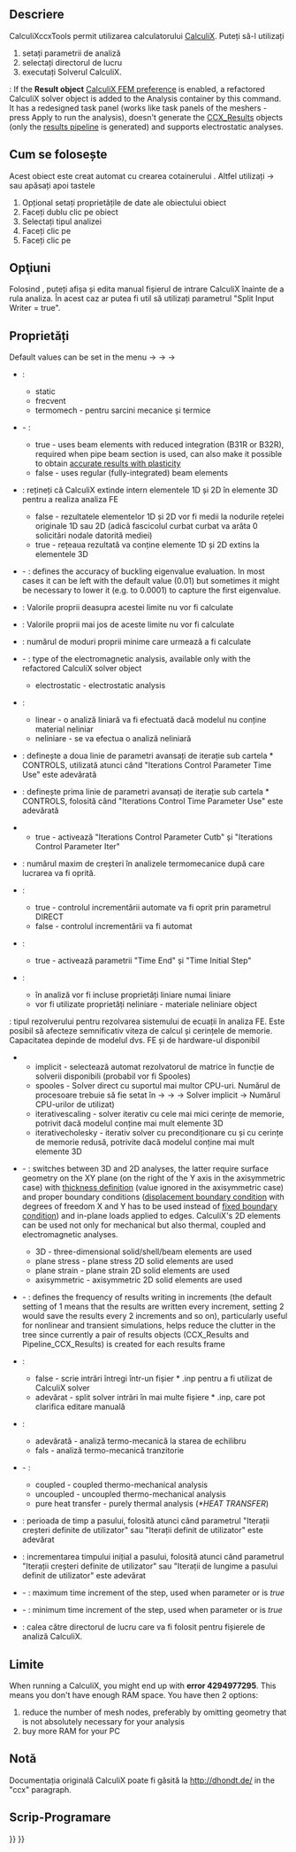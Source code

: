 <languages/>

{{Docnav
|[[FEM_FemMesh2Mesh|FEM mesh to mesh]]
|[[FEM_SolverElmer|Solver Elmer]]
|[[FEM_Workbench|FEM]]
|IconL=FEM_FemMesh2Mesh.svg
|IconR=FEM_SolverElmer.svg
|IconC=Workbench_FEM.svg
}}

<div class="mw-translate-fuzzy">
{{GuiCommand
|Name=FEM SolverCalculixCxxtools
|MenuLocation=Solve → Solver CalculiX Standard
|Workbenches=[[FEM Workbench|FEM]]
|Shortcut=
|SeeAlso=[[FEM_tutorial|FEM tutorial]]
}}
</div>

<span id="Description"></span>
==Descriere==

<div class="mw-translate-fuzzy">
CalculiXccxTools permit utilizarea calculatorului [http://dhondt.de/ CalculiX]. Puteți să-l utilizați
# setați parametrii de analiză
# selectați directorul de lucru
# executați Solverul CalculiX.
</div>

{{Version|1.1}}: If the '''Result object''' [[FEM_Preferences#CalculiX|CalculiX FEM preference]] is enabled, a refactored CalculiX solver object is added to the Analysis container by this command. It has a redesigned task panel (works like task panels of the meshers - press Apply to run the analysis), doesn't generate the [[FEM_ResultShow|CCX_Results]] objects (only the [[FEM_PostPipelineFromResult|results pipeline]] is generated) and supports electrostatic analyses.

<span id="Usage"></span>
<div class="mw-translate-fuzzy">
== Cum se folosește ==
</div>

<div class="mw-translate-fuzzy">
Acest obiect este creat automat cu crearea cotainerului {{KEY|[[Image: FEM_Analysis.svg | 24px]] [[FEM_Analysis|Container de analiză]]}}. Altfel utilizați {{KEY|Solve}} → {{KEY|Solver CalculiX Standard}} sau apăsați {{KEY|S}} apoi tastele {{KEY|X}}
# Opțional setați proprietățile de date ale obiectului {{KEY|[[Image: FEM_SolverCalculixCxxtools.svg | 24px]] CalculiXccxTools}} obiect
# Faceți dublu clic pe {{KEY|[[Image: FEM_SolverCalculixCxxtools.svg|24px]] CalculiXccxTools}} obiect
# Selectați tipul analizei
# Faceți clic pe {{KEY|Write .inp file}}
# Faceți clic pe {{KEY|Run CalculiX}}
</div>

<span id="Options"></span>
== Opţiuni ==

<div class="mw-translate-fuzzy">
Folosind {{KEY | Edit .inp file}}, puteți afișa și edita manual fișierul de intrare CalculiX înainte de a rula analiza. În acest caz ar putea fi util să utilizați parametrul "Split Input Writer = true".
</div>

<span id="Properties"></span>
==Proprietăți==

<div class="mw-translate-fuzzy">
Default values can be set in the menu {{KEY|Edit}} → {{KEY|Preferences}} → {{KEY|FEM}} → {{KEY|CalculiX}}
</div>

<div class="mw-translate-fuzzy">
* {{PropertyData|Analysis Type}}:
** static
** frecvent
** termomech - pentru sarcini mecanice și termice
</div>

* {{PropertyData|Beam Reduced Integration}} - {{Version|1.0}}:
** true - uses beam elements with reduced integration (B31R or B32R), required when pipe beam section is used, can also make it possible to obtain [https://forum.freecad.org/viewtopic.php?t=61233 accurate results with plasticity]
** false - uses regular (fully-integrated) beam elements

<div class="mw-translate-fuzzy">
* {{PropertyData|Beam Shell Result Output 3D}}: rețineți că CalculiX extinde intern elementele 1D și 2D în elemente 3D pentru a realiza analiza FE
** false - rezultatele elementelor 1D și 2D vor fi medii la nodurile rețelei originale 1D sau 2D (adică fascicolul curbat curbat va arăta 0 solicitări nodale datorită mediei)
** true - rețeaua rezultată va conține elemente 1D și 2D extins la elementele 3D
</div>

* {{PropertyData|Buckling Accuracy}} - {{Version|1.1}}: defines the accuracy of buckling eigenvalue evaluation. In most cases it can be left with the default value (0.01) but sometimes it might be necessary to lower it (e.g. to 0.0001) to capture the first eigenvalue.

<div class="mw-translate-fuzzy">
* {{PropertyData|Eigenmode High Limit}}: Valorile proprii deasupra acestei limite nu vor fi calculate
</div>

* {{PropertyData|Eigenmode Low Limit}}: Valorile proprii mai jos de aceste limite nu vor fi calculate

* {{PropertyData|Eigenmodes Count}}: numărul de moduri proprii minime care urmează a fi calculate

* {{PropertyData|Electromagnetic Mode}} - {{Version|1.0}}: type of the electromagnetic analysis, available only with the refactored CalculiX solver object
** electrostatic - electrostatic analysis

<div class="mw-translate-fuzzy">
* {{PropertyData|Geometric Nonlinearity}}:
** linear - o analiză liniară va fi efectuată dacă modelul nu conține material neliniar
** neliniare - se va efectua o analiză neliniară
</div>

<div class="mw-translate-fuzzy">
* {{PropertyData|Iterations Control parameter Cutb}}: definește a doua linie de parametri avansați de iterație sub cartela * CONTROLS, utilizată atunci când "Iterations Control Parameter Time Use" este adevărată
</div>

<div class="mw-translate-fuzzy">
* {{PropertyData|Iterations Control Parameter Iter}}: definește prima linie de parametri avansați de iterație sub cartela * CONTROLS, folosită când "Iterations Control Time Parameter Use" este adevărată
</div>

<div class="mw-translate-fuzzy">
* {{PropertyData|Iterations Control Parameter Time Use}}
** true - activează "Iterations Control Parameter Cutb" și "Iterations Control Parameter Iter"
</div>

<div class="mw-translate-fuzzy">
* {{PropertyData|Iterations Thermo Mech Maximum}}: numărul maxim de creșteri în analizele termomecanice după care lucrarea va fi oprită.
</div>

<div class="mw-translate-fuzzy">
* {{PropertyData|Iterations User Defined Incrementations}}:
** true - controlul incrementării automate va fi oprit prin parametrul DIRECT
** false - controlul incrementării va fi automat
</div>

<div class="mw-translate-fuzzy">
* {{PropertyData|Iterations User Defined Time Step Length}}:
** true - activează parametrii "Time End" și "Time Initial Step"
</div>

<div class="mw-translate-fuzzy">
* {{PropertyData|Material Nonlinearity}}:
** în analiză vor fi incluse proprietăți liniare numai liniare
** vor fi utilizate proprietăți neliniare - materiale neliniare {{KEY|[[Image:FEM_MaterialMechanicalNonlinear.png|24px]] '''[[FEM_MaterialMechanicalNonlinear|Nonlinear mechanical material]]'''}} object
</div>

<div class="mw-translate-fuzzy">
{{PropertyData | Matrix Solver Type}}: tipul rezolverului pentru rezolvarea sistemului de ecuații în analiza FE. Este posibil să afecteze semnificativ viteza de calcul și cerințele de memorie. Capacitatea depinde de modelul dvs. FE și de hardware-ul disponibil
** implicit - selectează automat rezolvatorul de matrice în funcție de solverii disponibili (probabil vor fi Spooles)
** spooles - Solver direct cu suportul mai multor CPU-uri. Numărul de procesoare trebuie să fie setat în {{KEY | Edit}} → {{KEY | Preferences}} → {{KEY | FEM}} → {{KEY | CalculiX}} Solver implicit → Numărul CPU-urilor de utilizat)
** iterativescaling - solver iterativ cu cele mai mici cerințe de memorie, potrivit dacă modelul conține mai mult elemente 3D
** iterativecholesky - iterativ solver cu precondiționare cu și cu cerințe de memorie redusă, potrivite dacă modelul conține mai mult elemente 3D
</div>

* {{PropertyData|Model Space}} - {{Version|1.0}}: switches between 3D and 2D analyses, the latter require surface geometry on the XY plane (on the right of the Y axis in the axisymmetric case) with [[FEM_ElementGeometry2D|thickness definition]] (value ignored in the axisymmetric case) and proper boundary conditions ([[FEM_ConstraintDisplacement|displacement boundary condition]] with degrees of freedom X and Y has to be used instead of [[FEM_ConstraintFixed|fixed boundary condition]]) and in-plane loads applied to edges. CalculiX's 2D elements can be used not only for mechanical but also thermal, coupled and electromagnetic analyses.
** 3D - three-dimensional solid/shell/beam elements are used
** plane stress - plane stress 2D solid elements are used
** plane strain - plane strain 2D solid elements are used
** axisymmetric - axisymmetric 2D solid elements are used

* {{PropertyData|Output Frequency}} - {{Version|1.0}}: defines the frequency of results writing in increments (the default setting of 1 means that the results are written every increment, setting 2 would save the results every 2 increments and so on), particularly useful for nonlinear and transient simulations, helps reduce the clutter in the tree since currently a pair of results objects (CCX_Results and Pipeline_CCX_Results) is created for each results frame

<div class="mw-translate-fuzzy">
* {{PropertyData|Split Input Writer}}:
** false - scrie intrări întregi într-un fișier * .inp pentru a fi utilizat de CalculiX solver
** adevărat - split solver intrări în mai multe fișiere * .inp, care pot clarifica editare manuală
</div>

<div class="mw-translate-fuzzy">
* {{PropertyData|Thermo Mechanical Steady State}}:
** adevărată - analiză termo-mecanică la starea de echilibru
** fals - analiză termo-mecanică tranzitorie
</div>

* {{PropertyData|Thermo Mech Type}} - {{Version|1.0}}:
** coupled - coupled thermo-mechanical analysis
** uncoupled - uncoupled thermo-mechanical analysis
** pure heat transfer - purely thermal analysis (''*HEAT TRANSFER'')

<div class="mw-translate-fuzzy">
* {{PropertyData|Time End}}: perioada de timp a pasului, folosită atunci când parametrul "Iterații creșteri definite de utilizator" sau "Iterații definit de utilizator" este adevărat
</div>

<div class="mw-translate-fuzzy">
* {{PropertyData|Time Initial Step}}: incrementarea timpului inițial a pasului, folosită atunci când parametrul "Iterații creșteri definite de utilizator" sau "Iterații de lungime a pasului definit de utilizator" este adevărat
</div>

* {{PropertyData|Time Maximum Step}} - {{Version|1.0}}: maximum time increment of the step, used when parameter {{PropertyData|Iterations User Defined Incrementations}} or {{PropertyData|Iterations User Defined Time Step Length}} is ''true''

* {{PropertyData|Time Minimum Step}} - {{Version|1.0}}: minimum time increment of the step, used when parameter {{PropertyData|Iterations User Defined Incrementations}} or {{PropertyData|Iterations User Defined Time Step Length}} is ''true''

* {{PropertyData|Working Dir}}: calea către directorul de lucru care va fi folosit pentru fișierele de analiză CalculiX.

<span id="Limitations"></span>
==Limite==

When running a CalculiX, you might end up with '''error 4294977295'''. This means you don't have enough RAM space. You have then 2 options:
# reduce the number of mesh nodes, preferably by omitting geometry that is not absolutely necessary for your analysis
# buy more RAM for your PC

<span id="Notes"></span>
==Notă==

Documentația originală CalculiX poate fi găsită la http://dhondt.de/ in the "ccx" paragraph.

<span id="Scripting"></span>
== Scrip-Programare ==


{{Docnav
|[[FEM_FemMesh2Mesh|FEM mesh to mesh]]
|[[FEM_SolverElmer|Solver Elmer]]
|[[FEM_Workbench|FEM]]
|IconL=FEM_FemMesh2Mesh.svg
|IconR=FEM_SolverElmer.svg
|IconC=Workbench_FEM.svg
}}

{{FEM Tools navi{{#translation:}}}}
{{Userdocnavi{{#translation:}}}}